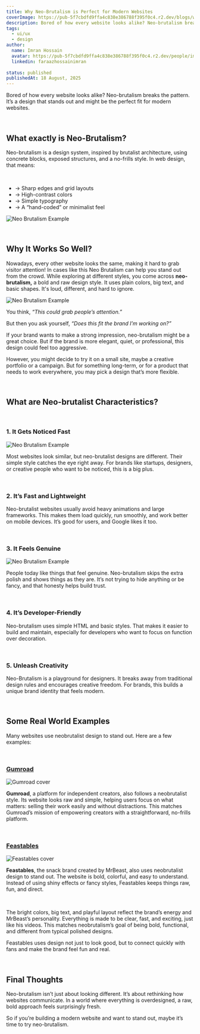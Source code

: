 ```yaml
---
title: Why Neo-Brutalism is Perfect for Modern Websites
coverImage: https://pub-5f7cbdfd9ffa4c838e386788f395f0c4.r2.dev/blogs/why-neo-brutalism-best-for-modern-websites/cover.png
description: Bored of how every website looks alike? Neo-brutalism breaks the pattern. It’s a design that stands out and might be the perfect fit for modern websites.
tags:
  - ui/ux
  - design
author:
  name: Imran Hossain
  avatar: https://pub-5f7cbdfd9ffa4c838e386788f395f0c4.r2.dev/people/imran.jpg
  linkedin: faraazhossainimran
  
status: published
publishedAt: 18 August, 2025
---
```



Bored of how every website looks alike? Neo-brutalism breaks the pattern. It’s a design that stands out and might be the perfect fit for modern websites. 

<br />

## **What exactly is Neo-Brutalism?**

Neo-brutalism is a design system, inspired by brutalist architecture, using concrete blocks, exposed structures, and a no-frills style. In web design, that means:

<br />

- → Sharp edges and grid layouts
- → High-contrast colors
- → Simple typography
- → A “hand-coded” or minimalist feel

![Neo Brutalism Example](https://pub-5f7cbdfd9ffa4c838e386788f395f0c4.r2.dev/examples/ex_1.png)

<br />

## **Why It Works So Well?**

Nowadays, every other website looks the same, making it hard to grab visitor attention!
In cases like this Neo Brutalism can help you stand out from the crowd. While exploring at different styles, you come across **neo-brutalism,** a bold and raw design style. It uses plain colors, big text, and basic shapes. It's loud, different, and hard to ignore.

![Neo Brutalism Example](https://pub-5f7cbdfd9ffa4c838e386788f395f0c4.r2.dev/examples/ex_6.png)
<br />

You think, *“This could grab people’s attention.”*

But then you ask yourself, *“Does this fit the brand I’m working on?”*

If your brand wants to make a strong impression, neo-brutalism might be a great choice. But if the brand is more elegant, quiet, or professional, this design could feel too aggressive. 

However, you might decide to try it on a small site, maybe a creative portfolio or a campaign. But for something long-term, or for a product that needs to work everywhere, you may pick a design that’s more flexible.

<br />

## What are Neo-brutalist Characteristics?

<br />

### 1. It Gets Noticed Fast

![Neo Brutalism Example](https://pub-5f7cbdfd9ffa4c838e386788f395f0c4.r2.dev/examples/ex_2.png)

Most websites look similar, but neo-brutalist designs are different. Their simple style catches the eye right away. For brands like startups, designers, or creative people who want to be noticed, this is a big plus.

<br />

### 2. It’s Fast and Lightweight

Neo-brutalist websites usually avoid heavy animations and large frameworks. This makes them load quickly, run smoothly, and work better on mobile devices. It’s good for users, and Google likes it too.

<br />

### 3. It Feels Genuine

![Neo Brutalism Example](https://pub-5f7cbdfd9ffa4c838e386788f395f0c4.r2.dev/examples/ex_3.png)

People today like things that feel genuine. Neo-brutalism skips the extra polish and shows things as they are. It’s not trying to hide anything or be fancy, and that honesty helps build trust.

<br />

### 4. It’s Developer-Friendly

Neo-brutalism uses simple HTML and basic styles. That makes it easier to build and maintain, especially for developers who want to focus on function over decoration.

<br />

### 5. Unleash Creativity

Neo-Brutalism is a playground for designers. It breaks away from traditional design rules and encourages creative freedom. For brands, this builds a unique brand identity that feels modern.

<br />

## Some Real World Examples
Many websites use neobrutalist design to stand out. Here are a few examples:

<br />

### [Gumroad](https://gumroad.com)

![Gumroad cover](https://pub-5f7cbdfd9ffa4c838e386788f395f0c4.r2.dev/examples/ex_4.png) 

**Gumroad**, a platform for independent creators, also follows a neobrutalist style. Its website looks raw and simple, helping users focus on what matters: selling their work easily and without distractions. This matches Gumroad’s mission of empowering creators with a straightforward, no-frills platform.

<br />

### [Feastables](https://feastables.com)

![Feastables cover](https://pub-5f7cbdfd9ffa4c838e386788f395f0c4.r2.dev/examples/ex_5.png)

**Feastables**, the snack brand created by MrBeast, also uses neobrutalist design to stand out. The website is bold, colorful, and easy to understand. Instead of using shiny effects or fancy styles, Feastables keeps things raw, fun, and direct.

<br />

The bright colors, big text, and playful layout reflect the brand’s energy and MrBeast’s personality. Everything is made to be clear, fast, and exciting, just like his videos. This matches neobrutalism’s goal of being bold, functional, and different from typical polished designs.

Feastables uses design not just to look good, but to connect quickly with fans and make the brand feel fun and real.

<br />

## Final Thoughts

Neo-brutalism isn’t just about looking different. It’s about rethinking how websites communicate. In a world where everything is overdesigned, a raw, bold approach feels surprisingly fresh.

So if you’re building a modern website and want to stand out, maybe it’s time to try neo-brutalism.
